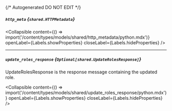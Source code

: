 {/* Autogenerated DO NOT EDIT  */}

##### `http_meta` *{`shared.HTTPMetadata`}*

<Collapsible content={() => import('/content/types/models/shared/http_metadata/python.mdx')} openLabel={Labels.showProperties} closeLabel={Labels.hideProperties} />


---
##### `update_roles_response` *{`Optional[shared.UpdateRolesResponse]`}*
UpdateRolesResponse is the response message containing the updated role.

<Collapsible content={() => import('/content/types/models/shared/update_roles_response/python.mdx')} openLabel={Labels.showProperties} closeLabel={Labels.hideProperties} />



